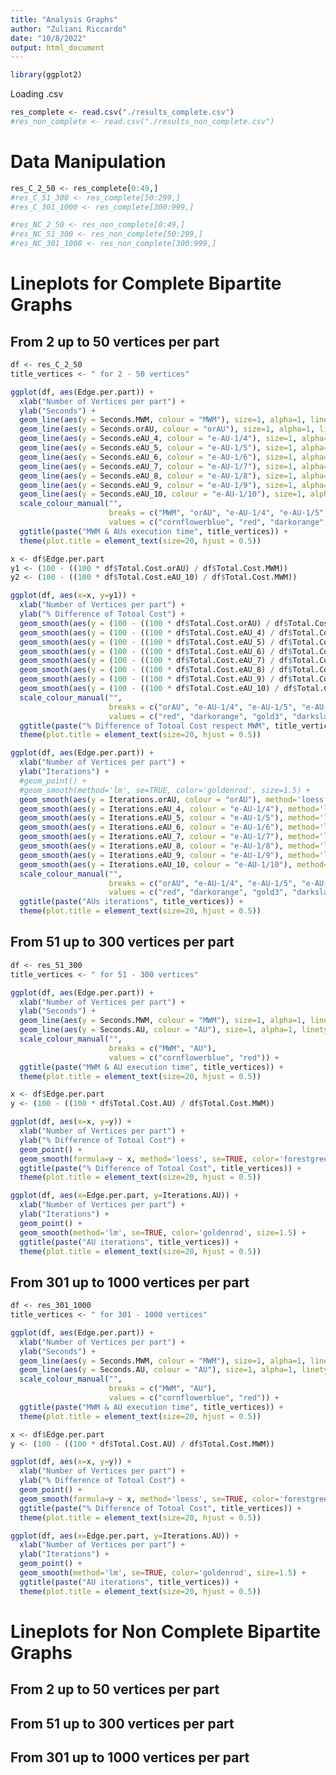 ```yaml
---
title: "Analysis Graphs"
author: "Zuliani Riccardo"
date: "10/8/2022"
output: html_document
---
```



```r
library(ggplot2)
```


Loading .csv
```r
res_complete <- read.csv("./results_complete.csv")
#res_non_complete <- read.csv("./results_non_complete.csv")
```


# Data Manipulation
```r
res_C_2_50 <- res_complete[0:49,]
#res_C_51_300 <- res_complete[50:299,]
#res_C_301_1000 <- res_complete[300:999,]

#res_NC_2_50 <- res_non_complete[0:49,]
#res_NC_51_300 <- res_non_complete[50:299,]
#res_NC_301_1000 <- res_non_complete[300:999,]
```


# Lineplots for Complete Bipartite Graphs
## From 2 up to 50 vertices per part
```r
df <- res_C_2_50
title_vertices <- " for 2 - 50 vertices"
```

```r
ggplot(df, aes(Edge.per.part)) +
  xlab("Number of Vertices per part") +
  ylab("Seconds") +
  geom_line(aes(y = Seconds.MWM, colour = "MWM"), size=1, alpha=1, linetype=1) + 
  geom_line(aes(y = Seconds.orAU, colour = "orAU"), size=1, alpha=1, linetype=1) +
  geom_line(aes(y = Seconds.eAU_4, colour = "e-AU-1/4"), size=1, alpha=1, linetype=1) +
  geom_line(aes(y = Seconds.eAU_5, colour = "e-AU-1/5"), size=1, alpha=1, linetype=1) +
  geom_line(aes(y = Seconds.eAU_6, colour = "e-AU-1/6"), size=1, alpha=1, linetype=1) +
  geom_line(aes(y = Seconds.eAU_7, colour = "e-AU-1/7"), size=1, alpha=1, linetype=1) +
  geom_line(aes(y = Seconds.eAU_8, colour = "e-AU-1/8"), size=1, alpha=1, linetype=1) +
  geom_line(aes(y = Seconds.eAU_9, colour = "e-AU-1/9"), size=1, alpha=1, linetype=1) +
  geom_line(aes(y = Seconds.eAU_10, colour = "e-AU-1/10"), size=1, alpha=1, linetype=1) +
  scale_colour_manual("", 
                      breaks = c("MWM", "orAU", "e-AU-1/4", "e-AU-1/5", "e-AU-1/6", "e-AU-1/7", "e-AU-1/8", "e-AU-1/9", "e-AU-1/10"),
                      values = c("cornflowerblue", "red", "darkorange", "gold3", "darkslategray1", "darkorchid1", "darkolivegreen4", "azure4", "burlywood4")) +
  ggtitle(paste("MWM & AUs execution time", title_vertices)) +
  theme(plot.title = element_text(size=20, hjust = 0.5))
```

```r
x <- df$Edge.per.part
y1 <- (100 - ((100 * df$Total.Cost.orAU) / df$Total.Cost.MWM))
y2 <- (100 - ((100 * df$Total.Cost.eAU_10) / df$Total.Cost.MWM))

ggplot(df, aes(x=x, y=y1)) +
  xlab("Number of Vertices per part") +
  ylab("% Difference of Totoal Cost") +
  geom_smooth(aes(y = (100 - ((100 * df$Total.Cost.orAU) / df$Total.Cost.MWM)), colour = "orAU"), method='loess',se=FALSE) +
  geom_smooth(aes(y = (100 - ((100 * df$Total.Cost.eAU_4) / df$Total.Cost.MWM)), colour = "e-AU-1/4"), method='loess', se=FALSE) +
  geom_smooth(aes(y = (100 - ((100 * df$Total.Cost.eAU_5) / df$Total.Cost.MWM)), colour = "e-AU-1/5"), method='loess', se=FALSE) +
  geom_smooth(aes(y = (100 - ((100 * df$Total.Cost.eAU_6) / df$Total.Cost.MWM)), colour = "e-AU-1/6"), method='loess', se=FALSE) +
  geom_smooth(aes(y = (100 - ((100 * df$Total.Cost.eAU_7) / df$Total.Cost.MWM)), colour = "e-AU-1/7"), method='loess', se=FALSE) +
  geom_smooth(aes(y = (100 - ((100 * df$Total.Cost.eAU_8) / df$Total.Cost.MWM)), colour = "e-AU-1/8"), method='loess', se=FALSE) +
  geom_smooth(aes(y = (100 - ((100 * df$Total.Cost.eAU_9) / df$Total.Cost.MWM)), colour = "e-AU-1/9"), method='loess', se=FALSE) +
  geom_smooth(aes(y = (100 - ((100 * df$Total.Cost.eAU_10) / df$Total.Cost.MWM)), colour = "e-AU-1/10"), method='loess', se=FALSE) +
  scale_colour_manual("", 
                      breaks = c("orAU", "e-AU-1/4", "e-AU-1/5", "e-AU-1/6", "e-AU-1/7", "e-AU-1/8", "e-AU-1/9", "e-AU-1/10"),
                      values = c("red", "darkorange", "gold3", "darkslategray1", "darkorchid1", "darkolivegreen4", "azure4", "burlywood4")) +
  ggtitle(paste("% Difference of Totoal Cost respect MWM", title_vertices)) +
  theme(plot.title = element_text(size=20, hjust = 0.5))
```

```r
ggplot(df, aes(Edge.per.part)) +
  xlab("Number of Vertices per part") +
  ylab("Iterations") +
  #geom_point() +
  #geom_smooth(method='lm', se=TRUE, color='goldenrod', size=1.5) +
  geom_smooth(aes(y = Iterations.orAU, colour = "orAU"), method='loess',se=FALSE, size=1, alpha=1, linetype=1) +
  geom_smooth(aes(y = Iterations.eAU_4, colour = "e-AU-1/4"), method='loess',se=FALSE, size=1, alpha=1, linetype=1) +
  geom_smooth(aes(y = Iterations.eAU_5, colour = "e-AU-1/5"), method='loess',se=FALSE, size=1, alpha=1, linetype=1) +
  geom_smooth(aes(y = Iterations.eAU_6, colour = "e-AU-1/6"), method='loess',se=FALSE, size=1, alpha=1, linetype=1) +
  geom_smooth(aes(y = Iterations.eAU_7, colour = "e-AU-1/7"), method='loess',se=FALSE, size=1, alpha=1, linetype=1) +
  geom_smooth(aes(y = Iterations.eAU_8, colour = "e-AU-1/8"), method='loess',se=FALSE, size=1, alpha=1, linetype=1) +
  geom_smooth(aes(y = Iterations.eAU_9, colour = "e-AU-1/9"), method='loess',se=FALSE, size=1, alpha=1, linetype=1) +
  geom_smooth(aes(y = Iterations.eAU_10, colour = "e-AU-1/10"), method='loess',se=FALSE, size=1, alpha=1, linetype=1) +
  scale_colour_manual("", 
                      breaks = c("orAU", "e-AU-1/4", "e-AU-1/5", "e-AU-1/6", "e-AU-1/7", "e-AU-1/8", "e-AU-1/9", "e-AU-1/10"),
                      values = c("red", "darkorange", "gold3", "darkslategray1", "darkorchid1", "darkolivegreen4", "azure4", "burlywood4")) +
  ggtitle(paste("AUs iterations", title_vertices)) +
  theme(plot.title = element_text(size=20, hjust = 0.5))
```


## From 51 up to 300 vertices per part
```r
df <- res_51_300
title_vertices <- " for 51 - 300 vertices"
```

```r
ggplot(df, aes(Edge.per.part)) +
  xlab("Number of Vertices per part") +
  ylab("Seconds") +
  geom_line(aes(y = Seconds.MWM, colour = "MWM"), size=1, alpha=1, linetype=1) + 
  geom_line(aes(y = Seconds.AU, colour = "AU"), size=1, alpha=1, linetype=1) +
  scale_colour_manual("", 
                      breaks = c("MWM", "AU"),
                      values = c("cornflowerblue", "red")) +
  ggtitle(paste("MWM & AU execution time", title_vertices)) +
  theme(plot.title = element_text(size=20, hjust = 0.5))
```

```r
x <- df$Edge.per.part
y <- (100 - ((100 * df$Total.Cost.AU) / df$Total.Cost.MWM))

ggplot(df, aes(x=x, y=y)) +
  xlab("Number of Vertices per part") +
  ylab("% Difference of Totoal Cost") +
  geom_point() +
  geom_smooth(formula=y ~ x, method='loess', se=TRUE, color='forestgreen', size=1.5) +
  ggtitle(paste("% Difference of Totoal Cost", title_vertices)) +
  theme(plot.title = element_text(size=20, hjust = 0.5))
```

```r
ggplot(df, aes(x=Edge.per.part, y=Iterations.AU)) +
  xlab("Number of Vertices per part") +
  ylab("Iterations") +
  geom_point() +
  geom_smooth(method='lm', se=TRUE, color='goldenrod', size=1.5) +
  ggtitle(paste("AU iterations", title_vertices)) +
  theme(plot.title = element_text(size=20, hjust = 0.5))
```

## From 301 up to 1000 vertices per part
```r
df <- res_301_1000
title_vertices <- " for 301 - 1000 vertices"
```

```r
ggplot(df, aes(Edge.per.part)) +
  xlab("Number of Vertices per part") +
  ylab("Seconds") +
  geom_line(aes(y = Seconds.MWM, colour = "MWM"), size=1, alpha=1, linetype=1) + 
  geom_line(aes(y = Seconds.AU, colour = "AU"), size=1, alpha=1, linetype=1) +
  scale_colour_manual("", 
                      breaks = c("MWM", "AU"),
                      values = c("cornflowerblue", "red")) +
  ggtitle(paste("MWM & AU execution time", title_vertices)) +
  theme(plot.title = element_text(size=20, hjust = 0.5))
```

```r
x <- df$Edge.per.part
y <- (100 - ((100 * df$Total.Cost.AU) / df$Total.Cost.MWM))

ggplot(df, aes(x=x, y=y)) +
  xlab("Number of Vertices per part") +
  ylab("% Difference of Totoal Cost") +
  geom_point() +
  geom_smooth(formula=y ~ x, method='loess', se=TRUE, color='forestgreen', size=1.5) +
  ggtitle(paste("% Difference of Totoal Cost", title_vertices)) +
  theme(plot.title = element_text(size=20, hjust = 0.5))
```

```r
ggplot(df, aes(x=Edge.per.part, y=Iterations.AU)) +
  xlab("Number of Vertices per part") +
  ylab("Iterations") +
  geom_point() +
  geom_smooth(method='lm', se=TRUE, color='goldenrod', size=1.5) +
  ggtitle(paste("AU iterations", title_vertices)) +
  theme(plot.title = element_text(size=20, hjust = 0.5))
```







# Lineplots for Non Complete Bipartite Graphs
## From 2 up to 50 vertices per part
## From 51 up to 300 vertices per part
## From 301 up to 1000 vertices per part
